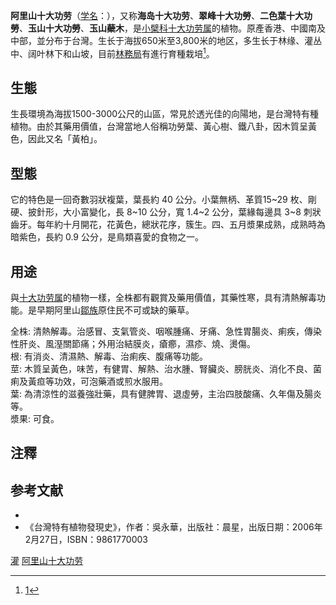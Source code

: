 {{Speciesbox
| name = 阿里山十大功劳
| status = VU
| status_system = IUCN
| image = Mahonia oiwakensis 1.jpg
| genus = Mahonia
| species = oiwakensis
| authority = Hayata
}}

'''阿里山十大功劳'''（[[学名|学名]]：{{lang|la|''Mahonia oiwakensis''}}），又称'''海岛十大功劳'''、'''翠峰十大功勞'''、'''二色葉十大功勞'''、'''玉山十大功勞'''、'''玉山蘗木'''，是[[小檗科|小檗科]][[十大功劳属|十大功劳属]]的植物。原產香港、中國南及中部，並分布于台灣。生长于海拔650米至3,800米的地区，多生长于林缘、灌丛中、阔叶林下和山坡，目前[[林務局|林務局]]有進行育種栽培<ref>[https://theme.forest.gov.tw/forestplant/Shop/006/67000/00000071]</ref>。

==生態==
生長環境為海拔1500-3000公尺的山區，常見於透光佳的向陽地，是台灣特有種植物。由於其藥用價值，台灣當地人俗稱功勞葉、黃心樹、鐵八卦，因木質呈黃色，因此又名「黃柏」。

==型態==
它的特色是一回奇數羽狀複葉，葉長約 40 公分。小葉無柄、革質15~29 枚、剛硬、披針形，大小富變化，長 8~10 公分，寬 1.4~2 公分，葉緣每邊具 3~8 刺狀齒牙。每年約十月開花，花黃色，總狀花序，簇生。四、五月漿果成熟，成熟時為暗紫色，長約 0.9 公分，是鳥類喜愛的食物之一。

==用途==
與[[十大功劳属|十大功劳属]]的植物一樣，全株都有觀賞及藥用價值，其藥性寒，具有清熱解毒功能。是早期阿里山[[鄒族|鄒族]]原住民不可或缺的藥草。

全株: 清熱解毒。治感冒、支氣管炎、咽喉腫痛、牙痛、急性胃腸炎、痢疾，傳染性肝炎、風溼關節痛；外用治結膜炎，瘡癤，濕疹、燒、燙傷。<br>
根: 有消炎、清濕熱、解毒、治痢疾、腹痛等功能。<br>
莖: 木質呈黃色，味苦，有健胃、解熱、治水腫、腎臟炎、膀胱炎、消化不良、菌痢及黃疸等功效，可泡藥酒或煎水服用。<br>
葉: 為清涼性的滋養強壯藥，具有健脾胃、退虛勞，主治四肢酸痛、久年傷及腸炎等。<br>
漿果: 可食。

==注釋==
{{Reflist|2}}

== 参考文献 ==
* {{cite web| url =http://www.bioinfo.cn/db05/KmzwSpecies.php?action=view&id=1104| title =阿里山十大功劳| work =《中国高等植物数据库全库》| publisher =中国科学院微生物研究所| author =昆明植物研究所| accessdate =2009-02-22| deadurl =yes| archiveurl =https://web.archive.org/web/20160305094117/http://www.bioinfo.cn/db05/KmzwSpecies.php?action=view&id=1104| archivedate =2016-03-05}}
* 《台灣特有植物發現史》，作者：吳永華，出版社：晨星，出版日期：2006年2月27日，ISBN：9861770003
{{Taxonbar|from=Q5458401}}

[[Category:藥用植物|灌]]
[[Category:十大功劳属|阿里山十大功劳]]


{{藥用植物小作品}}